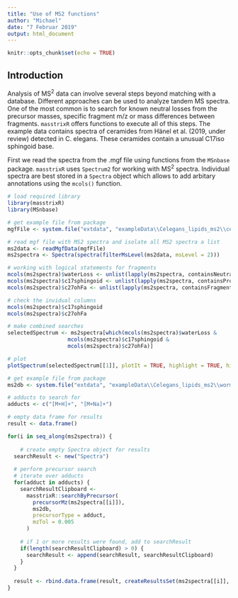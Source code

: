 ```yaml
---
title: "Use of MS2 functions"
author: "Michael"
date: "7 Februar 2019"
output: html_document
---
```


```r
knitr::opts_chunk$set(echo = TRUE)
```

## Introduction

Analysis of MS^2^ data can involve several steps beyond matching with a database. Different approaches can be used to analyze tandem MS spectra. One of the most common is to search for known neutral losses from the precursor masses, specific fragment m/z or mass differences between fragments. <code>masstrixR</code> offers functions to execute all of this steps. The example data contains spectra of ceramides from Hänel et al. (2019, under review) detected in C. elegans. These ceramides contain a unusual C17iso sphingoid base.

First we read the spectra from the .mgf file using functions from the <code>MSnbase</code> package. <code>masstrixR</code> uses <code>Spectrum2</code> for working with MS^2^ spectra. Individual spectra are best stored in a <code>Spectra</code> object which allows to add arbitary annotations using the <code>mcols()</code> function.

```r
# load required library
library(masstrixR)
library(MSnbase)

# get example file from package
mgfFile <- system.file("extdata", "exampleData\\Celegans_lipids_ms2\\ceramides.mgf", package = 'masstrixR')

# read mgf file with MS2 spectra and isolate all MS2 spectra a list
ms2data <- readMgfData(mgfFile)
ms2spectra <- Spectra(spectra(filterMsLevel(ms2data, msLevel = 2)))

# working with logical statements for fragments
mcols(ms2spectra)$waterLoss <- unlist(lapply(ms2spectra, containsNeutralLossIon, neutralLossMass = 18.010565))
mcols(ms2spectra)$c17sphingoid <- unlist(lapply(ms2spectra, containsProductIon, productIonMz = c(250.2529, 268.2635, 238.2530), multiplePi = "all"))
mcols(ms2spectra)$c27ohFa <- unlist(lapply(ms2spectra, containsFragmentDifference, fragmentMassDifference = 392.401816))

# check the invidual columns
mcols(ms2spectra)$c17sphingoid
mcols(ms2spectra)$c27ohFa

# make combined searches
selectedSpectrum <- ms2spectra[which(mcols(ms2spectra)$waterLoss & 
                   mcols(ms2spectra)$c17sphingoid &
                   mcols(ms2spectra)$c27ohFa)]

# plot
plotSpectrum(selectedSpectrum[[1]], plotIt = TRUE, highlight = TRUE, highlightMz = c(250.2529, 268.2635, 238.2530))
```

```r
# get example file from package
ms2db <- system.file("extdata", "exampleData\\Celegans_lipids_ms2\\wormLipidDb_MS2.sqlite", package = 'masstrixR')

# adducts to search for
adducts <- c("[M+H]+", "[M+Na]+")

# empty data frame for results
result <- data.frame()

for(i in seq_along(ms2spectra)) {
  
    # create empty Spectra object for results
  searchResult <- new("Spectra")
  
  # perform precursor search
  # iterate over adducts
  for(adduct in adducts) {
    searchResultClipboard <-
      masstrixR::searchByPrecursor(
        precursorMz(ms2spectra[[i]]),
        ms2db,
        precursorType = adduct,
        mzTol = 0.005
      )
    
    # if 1 or more results were found, add to searchResult
    if(length(searchResultClipboard) > 0) {
      searchResult <- append(searchResult, searchResultClipboard)
    }
  }
  
  result <- rbind.data.frame(result, createResultsSet(ms2spectra[[i]], searchResult, prefix = "test", storePlot = FALSE))
}
```

